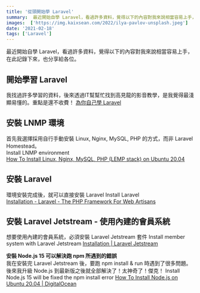 ```yaml
---
title: '從頭開始學 Laravel'
summary:  最近開始自學 Laravel，看過許多資料，覺得以下的內容對我來說相當容易上手，在此記錄下來，也分享給各位。
images:  ['https://img.kaixsean.com/2022/ilya-pavlov-unsplash.jpeg']
date: '2021-02-18'
tags: ['Laravel']
---
```


最近開始自學 Laravel，看過許多資料，覺得以下的內容對我來說相當容易上手，在此記錄下來，也分享給各位。 

## 開始學習 Laravel
我找過許多學習的資料，後來透過IT幫幫忙找到高見龍的影音教學，是我覺得最淺顯易懂的。重點是還不收費！
[為你自己學 Laravel](https://www.youtube.com/playlist?list=PLBd8JGCAcUAFtnWuuqd0tzMwYsVAN4es_)

## 安裝 LNMP 環境
首先我選擇採用自行手動安裝 Linux, Nginx, MySQL, PHP 的方式，而非 Laravel Homestead。  
Install LNMP environment  
[How To Install Linux, Nginx, MySQL, PHP (LEMP stack) on Ubuntu 20.04](https://www.digitalocean.com/community/tutorials/how-to-install-linux-nginx-mysql-php-lemp-stack-on-ubuntu-20-04)

## 安裝 Laravel
環境安裝完成後，就可以直接安裝 Laravel
Install Laravel  
[Installation - Laravel - The PHP Framework For Web Artisans](https://laravel.com/docs/8.x/installation#the-laravel-installer)

## 安裝 Laravel Jetstream - 使用內建的會員系統
想要使用內建的會員系統，必須安裝 Laravel Jetstream 套件
Install member system with Laravel Jetstream
[Installation | Laravel Jetstream](https://jetstream.laravel.com/2.x/installation.html)

**安裝 Node.js 15 可以解決跑 npm 所遇到的錯誤**  
我在安裝完 Laravel Jetstream 後，要跑 npm install & run 時遇到了很多問題。後來我升級 Node.js 到最新版之後就全部解決了！太神奇了！傑克！
Install Node.js 15 will be fixed the npm install error
[How To Install Node.js on Ubuntu 20.04 | DigitalOcean](https://www.digitalocean.com/community/tutorials/how-to-install-node-js-on-ubuntu-20-04)